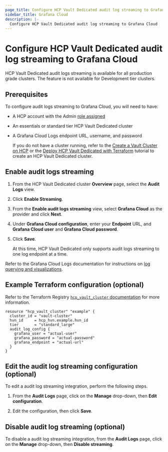 ```yaml
---
page_title: Configure HCP Vault Dedicated audit log streaming to Grafana Cloud
sidebar_title: Grafana Cloud
description: |-
  Configure HCP Vault Dedicated audit log streaming to Grafana Cloud
---
```


# Configure HCP Vault Dedicated audit log streaming to Grafana Cloud

<Note title="Availability">

HCP Vault Dedicated audit logs streaming is available for all
production grade clusters. The feature is not available for Development tier
clusters.

</Note>

## Prerequisites

To configure audit logs streaming to Grafana Cloud, you will need to have:

- A HCP account with the Admin [role assigned](/hcp/docs/hcp/create-account)
- An essentials or standard tier HCP Vault Dedicated cluster
- A Grafana Cloud Logs endpoint URL, username, and password

   <Note>

   If you do not have a cluster running, refer to the [Create a Vault Cluster on
   HCP](/vault/tutorials/get-started-hcp-vault-dedicated/get-started-vault) or  the [Deploy HCP Vault Dedicated with
   Terraform](/vault/tutorials/cloud-ops/terraform-hcp-provider-vault) tutorial to create an HCP Vault Dedicated
   cluster.

   </Note>

## Enable audit logs streaming

1. From the HCP Vault Dedicated cluster **Overview** page, select the **Audit Logs** view.

1. Click **Enable Streaming**.

1. From the **Enable audit logs streaming** view, select **Grafana Cloud** as
   the provider and click **Next**.

1. Under **Grafana Cloud configuration**, enter your **Endpoint** URL, and
   **Grafana Cloud user** and **Grafana Cloud password**.

1. Click **Save**.

   <Note>

   At this time, HCP Vault Dedicated only supports audit logs streaming to
   one log endpoint at a time.

   </Note>

Refer to the Grafana Cloud Logs documentation for instructions on [log querying
and visualizations](https://grafana.com/docs/grafana-cloud/logs/).

## Example Terraform configuration (optional)

Refer to the Terraform Registry [`hcp_vault_cluster` documentation](https://registry.terraform.io/providers/hashicorp/hcp/latest/docs/resources/vault_cluster#nested-schema-for-audit_log_config)
for more information.

```hcl
resource "hcp_vault_cluster" "example" {
  cluster_id = "vault-cluster"
  hvn_id     = hcp_hvn.example.hvn_id
  tier       = "standard_large"
  audit_log_config {
    grafana_user = "actual-user"
    grafana_password = "actual-password"
    grafana_endpoint = "actual-url"
  }
}
```

## Edit the audit log streaming configuration (optional)

To edit a audit log streaming integration, perform the following steps.

1. From the **Audit Logs** page, click on the **Manage** drop-down, then **Edit
configuration**.

1. Edit the configuration, then click **Save**.

## Disable audit log streaming (optional)

To disable a audit log streaming integration, from the **Audit Logs** page,
click on the **Manage** drop-down, then **Disable streaming**.
